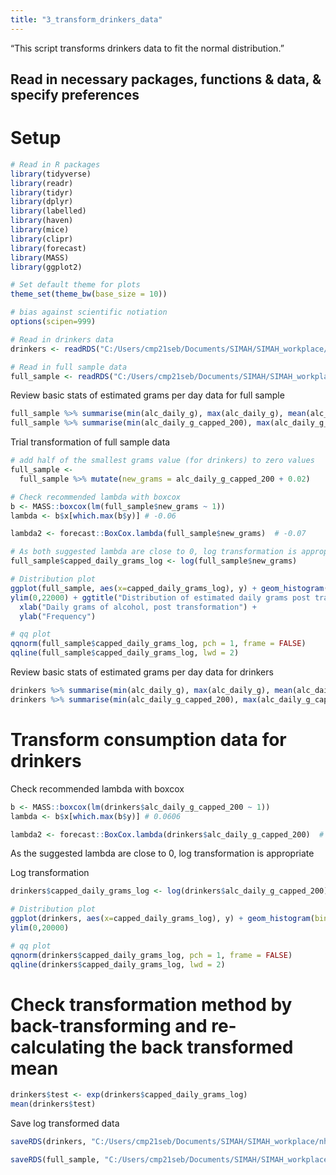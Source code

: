 ```yaml
---
title: "3_transform_drinkers_data"
---
```


"This script transforms drinkers data to fit the normal distribution."

## Read in necessary packages, functions & data, & specify preferences

# Setup
```r

# Read in R packages
library(tidyverse)
library(readr)
library(tidyr)
library(dplyr)
library(labelled)
library(haven)
library(mice)
library(clipr)
library(forecast)
library(MASS)
library(ggplot2)

# Set default theme for plots
theme_set(theme_bw(base_size = 10))

# bias against scientific notiation
options(scipen=999)

# Read in drinkers data
drinkers <- readRDS("C:/Users/cmp21seb/Documents/SIMAH/SIMAH_workplace/nhis/intersectionality/cleaned_data/5_nhis_alc_clean_drinkers_only.RDS")

# Read in full sample data
full_sample <- readRDS("C:/Users/cmp21seb/Documents/SIMAH/SIMAH_workplace/nhis/intersectionality/cleaned_data/4_nhis_alc_clean.RDS")

```

Review basic stats of estimated grams per day data for full sample
```r
full_sample %>% summarise(min(alc_daily_g), max(alc_daily_g), mean(alc_daily_g))
full_sample %>% summarise(min(alc_daily_g_capped_200), max(alc_daily_g_capped_200), mean(alc_daily_g_capped_200))
```

Trial transformation of full sample data
```r
# add half of the smallest grams value (for drinkers) to zero values
full_sample <- 
  full_sample %>% mutate(new_grams = alc_daily_g_capped_200 + 0.02)

# Check recommended lambda with boxcox
b <- MASS::boxcox(lm(full_sample$new_grams ~ 1))
lambda <- b$x[which.max(b$y)] # -0.06

lambda2 <- forecast::BoxCox.lambda(full_sample$new_grams)  # -0.07

# As both suggested lambda are close to 0, log transformation is appropriate
full_sample$capped_daily_grams_log <- log(full_sample$new_grams)

# Distribution plot 
ggplot(full_sample, aes(x=capped_daily_grams_log), y) + geom_histogram(bins=200) + xlim(-4,6) +
ylim(0,22000) + ggtitle("Distribution of estimated daily grams post transformation, full sample")+ 
  xlab("Daily grams of alcohol, post transformation") +
  ylab("Frequency")

# qq plot
qqnorm(full_sample$capped_daily_grams_log, pch = 1, frame = FALSE)
qqline(full_sample$capped_daily_grams_log, lwd = 2)
```

Review basic stats of estimated grams per day data for drinkers
```r
drinkers %>% summarise(min(alc_daily_g), max(alc_daily_g), mean(alc_daily_g))
drinkers %>% summarise(min(alc_daily_g_capped_200), max(alc_daily_g_capped_200), mean(alc_daily_g_capped_200))
```

# Transform consumption data for drinkers

Check recommended lambda with boxcox
```r
b <- MASS::boxcox(lm(drinkers$alc_daily_g_capped_200 ~ 1))
lambda <- b$x[which.max(b$y)] # 0.0606

lambda2 <- forecast::BoxCox.lambda(drinkers$alc_daily_g_capped_200)  # -0.054
```
As the suggested lambda are close to 0, log transformation is appropriate

Log transformation
```r
drinkers$capped_daily_grams_log <- log(drinkers$alc_daily_g_capped_200)

# Distribution plot 
ggplot(drinkers, aes(x=capped_daily_grams_log), y) + geom_histogram(bins=100) + 
ylim(0,20000)

# qq plot
qqnorm(drinkers$capped_daily_grams_log, pch = 1, frame = FALSE)
qqline(drinkers$capped_daily_grams_log, lwd = 2)
```
# Check transformation method by back-transforming and re-calculating the back transformed mean
```r
drinkers$test <- exp(drinkers$capped_daily_grams_log)
mean(drinkers$test)
```
Save log transformed data
```r
saveRDS(drinkers, "C:/Users/cmp21seb/Documents/SIMAH/SIMAH_workplace/nhis/intersectionality/cleaned_data/6_nhis_alc_clean_transformed_drinkers_log_drinkers.RDS")

saveRDS(full_sample, "C:/Users/cmp21seb/Documents/SIMAH/SIMAH_workplace/nhis/intersectionality/cleaned_data/6_nhis_alc_clean_transformed_drinkers_log_full_sample.RDS")
```
